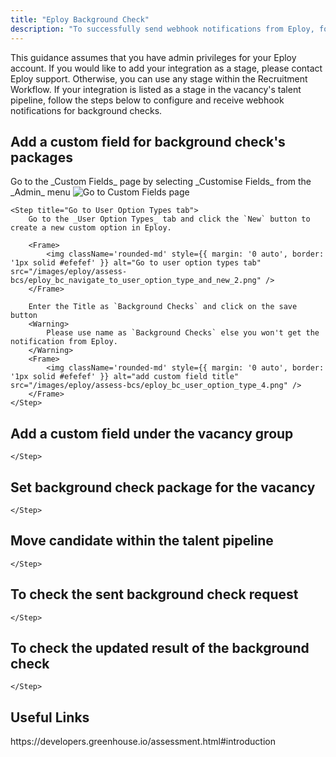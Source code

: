 ```yaml
---
title: "Eploy Background Check"
description: "To successfully send webhook notifications from Eploy, follow these steps in your Eploy account, and complete the necessary actions."
---
```



<Warning>
  This guidance assumes that you have admin privileges for your Eploy account.
</Warning>

<Info>
    If you would like to add your integration as a stage, please contact Eploy support. Otherwise, you can use any stage within the Recruitment Workflow. If your integration is listed as a stage in the vacancy's talent pipeline, follow the steps below to configure and receive webhook notifications for background checks.
</Info>

## Add a custom field for background check's packages

<Steps>
    <Step title="Add a custom field under user option type">
        Go to the _Custom Fields_ page by selecting _Customise Fields_ from the _Admin_ menu
        <Frame>
            <img className='rounded-md' style={{ margin: '0 auto', border: '1px solid #efefef' }} alt="Go to Custom Fields page" src="/images/eploy/assess-bcs/eploy_bc_admin_custom_1.png" />
        </Frame>
    </Step>

    <Step title="Go to User Option Types tab">
        Go to the _User Option Types_ tab and click the `New` button to create a new custom option in Eploy.

        <Frame>
            <img className='rounded-md' style={{ margin: '0 auto', border: '1px solid #efefef' }} alt="Go to user option types tab" src="/images/eploy/assess-bcs/eploy_bc_navigate_to_user_option_type_and_new_2.png" />
        </Frame>

        Enter the Title as `Background Checks` and click on the save button
        <Warning>
            Please use name as `Background Checks` else you won't get the notification from Eploy.
        </Warning>
        <Frame>
            <img className='rounded-md' style={{ margin: '0 auto', border: '1px solid #efefef' }} alt="add custom field title" src="/images/eploy/assess-bcs/eploy_bc_user_option_type_4.png" />
        </Frame>
    </Step>
</Steps>


## Add a custom field under the vacancy group

<Steps>
    <Step title="Add a custom field under the vacancy group">

    </Step>
</Steps>


## Set background check package for the vacancy

<Steps>
    <Step title="Set background check package">

    </Step>
</Steps>


## Move candidate within the talent pipeline

<Steps>
    <Step title="Move candidate to the specific stage">

    </Step>
</Steps>


## To check the sent background check request

<Steps>
    <Step title="To check the sent background check invitation on UI">

    </Step>
</Steps>


## To check the updated result of the background check

<Steps>
    <Step title="To check the updated results on UI">

    </Step>
</Steps>



<IntegrationFooter />

## Useful Links
<Card title="API Reference" icon="link" href="https://developers.greenhouse.io/assessment.html#introduction">
    https://developers.greenhouse.io/assessment.html#introduction
</Card>
